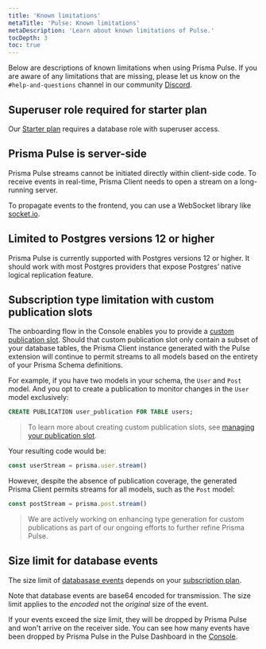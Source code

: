 ```yaml
---
title: 'Known limitations'
metaTitle: 'Pulse: Known limitations'
metaDescription: 'Learn about known limitations of Pulse.'
tocDepth: 3
toc: true
---
```


Below are descriptions of known limitations when using Prisma Pulse. If you are aware of any limitations that are missing, please let us know on the `#help-and-questions` channel in our community [Discord](https://pris.ly/discord).

## Superuser role required for starter plan

Our [Starter plan](https://www.prisma.io/pricing) requires a database role with superuser access.

## Prisma Pulse is server-side

Prisma Pulse streams cannot be initiated directly within client-side code. To receive events in real-time, Prisma Client needs to open a stream on a long-running server.

To propagate events to the frontend, you can use a WebSocket library like [socket.io](https://socket.io/).

## Limited to Postgres versions 12 or higher

Prisma Pulse is currently supported with Postgres versions 12 or higher. It should work with most Postgres providers that expose Postgres’ native logical replication feature.

## Subscription type limitation with custom publication slots

The onboarding flow in the Console enables you to provide a [custom publication slot](/pulse/database-setup/general-database-instructions#manage-your-own-publication-slot). Should that custom publication slot only contain a subset of your database tables, the Prisma Client instance generated with the Pulse extension will continue to permit streams to all models based on the entirety of your Prisma Schema definitions.

For example, if you have two models in your schema, the `User` and `Post` model. And you opt to create a publication to monitor changes in the `User` model exclusively:

```sql
CREATE PUBLICATION user_publication FOR TABLE users;
```

> To learn more about creating custom publication slots, see [managing your publication slot](/pulse/database-setup/general-database-instructions#manage-your-own-publication-slot).

Your resulting code would be:

```ts
const userStream = prisma.user.stream()
```

However, despite the absence of publication coverage, the generated Prisma Client permits streams for all models, such as the `Post` model:

```ts
const postStream = prisma.post.stream()
```

> We are actively working on enhancing type generation for custom publications as part of our ongoing efforts to further refine Prisma Pulse.

## Size limit for database events

The size limit of [databasase events](/pulse/database-events) depends on your [subscription plan](https://www.prisma.io/pricing).

Note that database events are base64 encoded for transmission. The size limit applies to the _encoded_ not the _original_ size of the event.

If your events exceed the size limit, they will be dropped by Prisma Pulse and won't arrive on the receiver side. You can see how many events have been dropped by Prisma Pulse in the Pulse Dashboard in the [Console](https://console.prisma.io/).

